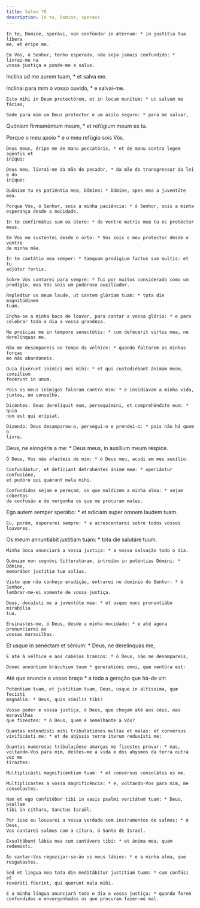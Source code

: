 ```yaml
---
title: Salmo 70
description: In te, Domine, speravi
---
```


<div class="side-by-side not-content">

    In te, Dómine, sperávi, non confúndar in ætérnum: * in justítia tua líbera
    me, et éripe me.

    Em Vós, ó Senhor, tenho esperado, não seja jamais confundido: * livrai-me na
    vossa justiça e ponde-me a salvo.

Inclína ad me aurem tuam, * et salva me.

Inclinai para mim o vosso ouvido, * e salvai-me.

    Esto mihi in Deum protectórem, et in locum munítum: * ut salvum me fácias,

    Sede para mim um Deus protector e um asilo seguro: * para me salvar,

Quóniam firmaméntum meum, * et refúgium meum es tu.

Porque o meu apoio * e o meu refúgio sois Vós.

    Deus meus, éripe me de manu peccatóris, * et de manu contra legem agéntis et
    iníqui:

    Deus meu, livrai-me da mão do pecador, * da mão do transgressor da lei e do
    iníquo:

    Quóniam tu es patiéntia mea, Dómine: * Dómine, spes mea a juventúte mea.

    Porque Vós, ó Senhor, sois a minha paciência: * ó Senhor, sois a minha
    esperança desde a mocidade.

    In te confirmátus sum ex útero: * de ventre matris meæ tu es protéctor meus.

    Em Vós me sustentei desde o orto: * Vós sois o meu protector desde o ventre
    de minha mãe.

    In te cantátio mea semper: * tamquam prodígium factus sum multis: et tu
    adjútor fortis.

    Sobre Vós cantarei para sempre: * fui por muitos considerado como um
    prodígio, mas Vós sois um poderoso auxiliador.

    Repleátur os meum laude, ut cantem glóriam tuam: * tota die magnitúdinem
    tuam.

    Encha-se a minha boca de louvor, para cantar a vossa glória: * e para
    celebrar todo o dia a vossa grandeza.

    Ne proícias me in témpore senectútis: * cum defécerit virtus mea, ne
    derelínquas me.

    Não me desampareis no tempo da velhice: * quando faltarem as minhas forças
    me não abandoneis.

    Quia dixérunt inimíci mei mihi: * et qui custodiébant ánimam meam, consílium
    fecérunt in unum.

    Pois os meus inimigos falaram contra mim: * e insidiavam a minha vida,
    juntos, em conselho.

    Dicéntes: Deus derelíquit eum, persequímini, et comprehéndite eum: * quia
    non est qui erípiat.

    Dizendo: Deus desamparou-o, persegui-o e prendei-o: * pois não há quem o
    livre.

Deus, ne elongéris a me: * Deus meus, in auxílium meum réspice.

    Ó Deus, Vos não afasteis de mim: * ó Deus meu, acudi em meu auxílio.

    Confundántur, et defíciant detrahéntes ánimæ meæ: * operiántur confusióne,
    et pudóre qui quǽrunt mala mihi.

    Confundidos sejam e pereçam, os que maldizem a minha alma: * sejam cobertos
    de confusão e de vergonha os que me procuram males.

Ego autem semper sperábo: * et adíciam super omnem laudem tuam.

    Eu, porém, esperarei sempre: * e acrescentarei sobre todos vossos louvores.

Os meum annuntiábit justítiam tuam: * tota die salutáre tuum.

    Minha boca anunciará a vossa justiça: * a vossa salvação todo o dia.

    Quóniam non cognóvi litteratúram, introíbo in poténtias Dómini: * Dómine,
    memorábor justítiæ tuæ solíus.

    Visto que não conheço erudição, entrarei no domínio do Senhor: * ó Senhor,
    lembrar-me-ei somente de vossa justiça.

    Deus, docuísti me a juventúte mea: * et usque nunc pronuntiábo mirabília
    tua.

    Ensinastes-me, ó Deus, desde a minha mocidade: * e até agora pronunciarei as
    vossas maravilhas.

Et usque in senéctam et sénium: * Deus, ne derelínquas me,

    E até à velhice e aos cabelos brancos: * ó Deus, não me desampareis,

    Donec annúntiem brácchium tuum * generatióni omni, quæ ventúra est:

Até que anuncie o vosso braço * a toda a geração que há-de vir:

    Poténtiam tuam, et justítiam tuam, Deus, usque in altíssima, quæ fecísti
    magnália: * Deus, quis símilis tibi?

    Vosso poder e vossa justiça, ó Deus, que chegam até aos céus, nas maravilhas
    que fizestes: * ó Deus, quem é semelhante a Vós?

    Quantas ostendísti mihi tribulatiónes multas et malas: et convérsus
    vivificásti me: * et de abýssis terræ íterum reduxísti me:

    Quantas numerosas tribulaçõese amargas me fizestes provar: * mas,
    voltando-Vos para mim, destes-me a vida e dos abysmos da terra outra vez me
    tirastes:

    Multiplicásti magnificéntiam tuam: * et convérsus consolátus es me.

    Multiplicastes a vossa magnificência: * e, voltando-Vos para mim, me
    consolastes.

    Nam et ego confitébor tibi in vasis psalmi veritátem tuam: * Deus, psallam
    tibi in cíthara, Sanctus Israël.

    Por isso eu louvarei a vossa verdade com instrumentos de salmos: * ó Deus,
    Vos cantarei salmos com a cítara, ó Santo de Israel.

    Exsultábunt lábia mea cum cantávero tibi: * et ánima mea, quam redemísti.

    Ao cantar-Vos regozijar-se-ão os meus lábios: * e a minha alma, que
    resgatastes.

    Sed et lingua mea tota die meditábitur justítiam tuam: * cum confúsi et
    revériti fúerint, qui quærunt mala mihi.

    E a minha língua anunciará todo o dia a vossa justiça: * quando forem
    confundidos e envergonhados os que procuram fazer-me mal.

</div>
